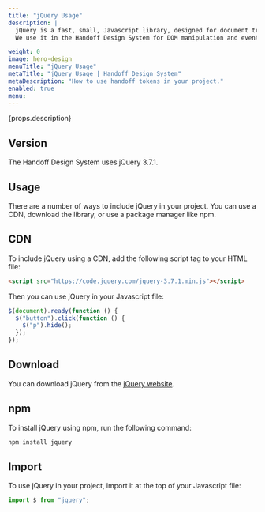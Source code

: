 ```yaml
---
title: "jQuery Usage"
description: |
  jQuery is a fast, small, Javascript library, designed for document traversal.
  We use it in the Handoff Design System for DOM manipulation and event handling.

weight: 0
image: hero-design
menuTitle: "jQuery Usage"
metaTitle: "jQuery Usage | Handoff Design System"
metaDescription: "How to use handoff tokens in your project."
enabled: true
menu:
---
```



<Hero title={props.title} image={false}>
  <p>{props.description}</p>
</Hero>

## Version

The Handoff Design System uses jQuery 3.7.1.

## Usage

There are a number of ways to include jQuery in your project. You can use a CDN,
download the library, or use a package manager like npm.

## CDN

To include jQuery using a CDN, add the following script tag to your HTML file:

```html
<script src="https://code.jquery.com/jquery-3.7.1.min.js"></script>
```

Then you can use jQuery in your Javascript file:

```javascript
$(document).ready(function () {
  $("button").click(function () {
    $("p").hide();
  });
});
```

## Download

You can download jQuery from the [jQuery website](https://jquery.com/).

## npm

To install jQuery using npm, run the following command:

```bash
npm install jquery
```

## Import

To use jQuery in your project, import it at the top of your Javascript file:

```javascript
import $ from "jquery";
```
